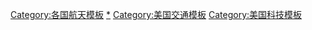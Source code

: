 {{template category|topic = 美国航天}}
[[Category:各国航天模板|Category:各国航天模板]]
[[Category:美国航天|*]]
[[Category:美国交通模板|Category:美国交通模板]]
[[Category:美国科技模板|Category:美国科技模板]]